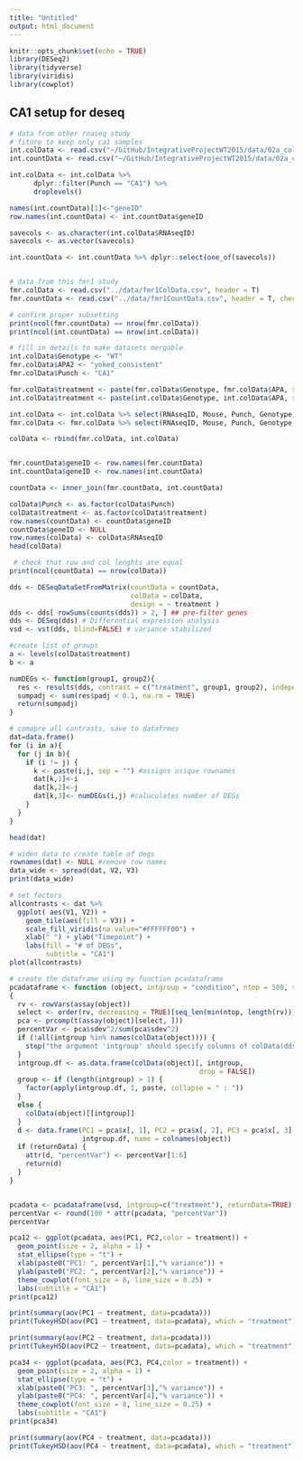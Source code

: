 ```yaml
---
title: "Untitled"
output: html_document
---
```


```r
knitr::opts_chunk$set(echo = TRUE)
library(DESeq2)
library(tidyverse)
library(viridis)
library(cowplot)
```

## CA1 setup for deseq

```r
# data from other rnaseq study
# fiture to keep only ca1 samples
int.colData <- read.csv("~/GitHub/IntegrativeProjectWT2015/data/02a_colData.csv", check.names = F)
int.countData <- read.csv("~/GitHub/IntegrativeProjectWT2015/data/02a_countData.csv", check.names = F)

int.colData <- int.colData %>%
      dplyr::filter(Punch == "CA1") %>%
      droplevels()

names(int.countData)[1]<-"geneID"
row.names(int.countData) <- int.countData$geneID

savecols <- as.character(int.colData$RNAseqID) 
savecols <- as.vector(savecols) 

int.countData <- int.countData %>% dplyr::select(one_of(savecols)) 


# data from this fmr1 study
fmr.colData <- read.csv("../data/fmr1ColData.csv", header = T)
fmr.countData <- read.csv("../data/fmr1CountData.csv", header = T, check.names = F, row.names = 1)

# confirm proper subsetting
print(ncol(fmr.countData) == nrow(fmr.colData))
print(ncol(int.countData) == nrow(int.colData))

# fill in details to make datasets mergable
int.colData$Genotype <- "WT"
fmr.colData$APA2 <- "yoked_consistent"
fmr.colData$Punch <- "CA1"

fmr.colData$treatment <- paste(fmr.colData$Genotype, fmr.colData$APA, sep = "_")
int.colData$treatment <- paste(int.colData$Genotype, int.colData$APA, sep = "_")

int.colData <- int.colData %>% select(RNAseqID, Mouse, Punch, Genotype, APA2, treatment)
fmr.colData <- fmr.colData %>% select(RNAseqID, Mouse, Punch, Genotype, APA2, treatment)

colData <- rbind(fmr.colData, int.colData)


fmr.countData$geneID <- row.names(fmr.countData)
int.countData$geneID <- row.names(int.countData)

countData <- inner_join(fmr.countData, int.countData)

colData$Punch <- as.factor(colData$Punch)
colData$treatment <- as.factor(colData$treatment)
row.names(countData) <- countData$geneID
countData$geneID <- NULL
row.names(colData) <- colData$RNAseqID
head(colData)
```



```r
 # check that row and col lenghts are equal
print(ncol(countData) == nrow(colData))

dds <- DESeqDataSetFromMatrix(countData = countData,
                              colData = colData,
                              design = ~ treatment )
dds <- dds[ rowSums(counts(dds)) > 2, ] ## pre-filter genes 
dds <- DESeq(dds) # Differential expression analysis
vsd <- vst(dds, blind=FALSE) # variance stabilized 

#create list of groups
a <- levels(colData$treatment)
b <- a

numDEGs <- function(group1, group2){
  res <- results(dds, contrast = c("treatment", group1, group2), independentFiltering = T)
  sumpadj <- sum(res$padj < 0.1, na.rm = TRUE)
  return(sumpadj)
}

# comapre all contrasts, save to datafrmes
dat=data.frame()
for (i in a){
  for (j in b){
    if (i != j) {
      k <- paste(i,j, sep = "") #assigns usique rownames
      dat[k,1]<-i               
      dat[k,2]<-j
      dat[k,3]<- numDEGs(i,j) #caluculates number of DEGs
    }
  }
}

head(dat)

# widen data to create table of degs
rownames(dat) <- NULL #remove row names
data_wide <- spread(dat, V2, V3)
print(data_wide) 

# set factors
allcontrasts <- dat %>%
  ggplot( aes(V1, V2)) +
    geom_tile(aes(fill = V3)) +
    scale_fill_viridis(na.value="#FFFFFF00") + 
    xlab(" ") + ylab("Timepoint") +
    labs(fill = "# of DEGs",
         subtitle = "CA1")
plot(allcontrasts)

# create the dataframe using my function pcadataframe
pcadataframe <- function (object, intgroup = "condition", ntop = 500, returnData = FALSE) 
{
  rv <- rowVars(assay(object))
  select <- order(rv, decreasing = TRUE)[seq_len(min(ntop, length(rv)))]
  pca <- prcomp(t(assay(object)[select, ]))
  percentVar <- pca$sdev^2/sum(pca$sdev^2)
  if (!all(intgroup %in% names(colData(object)))) {
    stop("the argument 'intgroup' should specify columns of colData(dds)")
  }
  intgroup.df <- as.data.frame(colData(object)[, intgroup, 
                                               drop = FALSE])
  group <- if (length(intgroup) > 1) {
    factor(apply(intgroup.df, 1, paste, collapse = " : "))
  }
  else {
    colData(object)[[intgroup]]
  }
  d <- data.frame(PC1 = pca$x[, 1], PC2 = pca$x[, 2], PC3 = pca$x[, 3], PC4 = pca$x[, 4],PC5 = pca$x[, 5],PC6 = pca$x[, 6],group = group, 
                  intgroup.df, name = colnames(object))
  if (returnData) {
    attr(d, "percentVar") <- percentVar[1:6]
    return(d)
  }
}


pcadata <- pcadataframe(vsd, intgroup=c("treatment"), returnData=TRUE)
percentVar <- round(100 * attr(pcadata, "percentVar"))
percentVar

pca12 <- ggplot(pcadata, aes(PC1, PC2,color = treatment)) + 
  geom_point(size = 2, alpha = 1) +
  stat_ellipse(type = "t") +
  xlab(paste0("PC1: ", percentVar[1],"% variance")) +
  ylab(paste0("PC2: ", percentVar[2],"% variance")) +
  theme_cowplot(font_size = 8, line_size = 0.25) +
  labs(subtitle = "CA1")
print(pca12)

print(summary(aov(PC1 ~ treatment, data=pcadata)))
print(TukeyHSD(aov(PC1 ~ treatment, data=pcadata), which = "treatment"))

print(summary(aov(PC2 ~ treatment, data=pcadata))) 
print(TukeyHSD(aov(PC2 ~ treatment, data=pcadata), which = "treatment")) 

pca34 <- ggplot(pcadata, aes(PC3, PC4,color = treatment)) + 
  geom_point(size = 2, alpha = 1) +
  stat_ellipse(type = "t") +
  xlab(paste0("PC3: ", percentVar[3],"% variance")) +
  ylab(paste0("PC4: ", percentVar[4],"% variance")) +
  theme_cowplot(font_size = 8, line_size = 0.25) +
  labs(subtitle = "CA1")
print(pca34)

print(summary(aov(PC4 ~ treatment, data=pcadata))) 
print(TukeyHSD(aov(PC4 ~ treatment, data=pcadata), which = "treatment")) 


```


